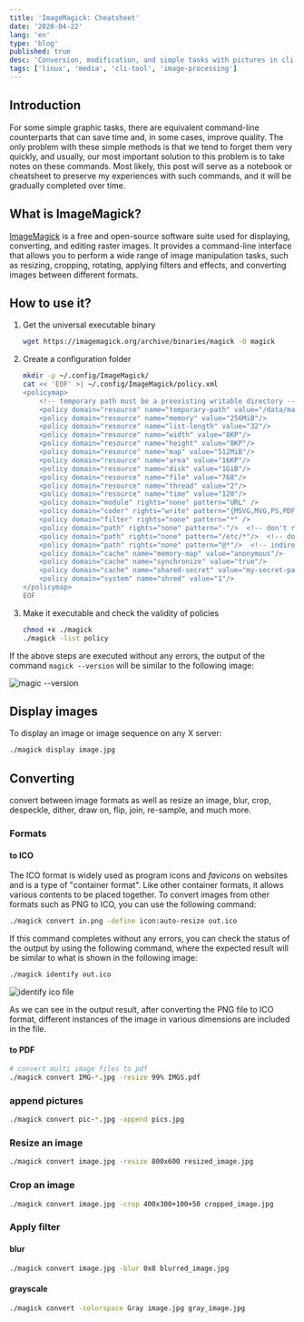 ```yaml
---
title: 'ImageMagick: Cheatsheet'
date: '2020-04-22'
lang: 'en'
type: 'blog'
published: true
desc: 'Conversion, modification, and simple tasks with pictures in cli'
tags: ['linux', 'media', 'cli-tool', 'image-processing']
---
```


## Introduction

For some simple graphic tasks, there are equivalent command-line counterparts that
can save time and, in some cases, improve quality. 
The only problem with these simple methods is that we tend to forget them very quickly,
and usually, our most important solution to this problem is to take notes on these commands. 
Most likely, this post will serve as a notebook or cheatsheet to preserve my
experiences with such commands, and it will be gradually completed over time.

## What is ImageMagick?

[ImageMagick](https://www.imagemagick.org/) is a free and open-source software suite used for displaying, converting,
and editing raster images. It provides a command-line interface that allows you to
perform a wide range of image manipulation tasks, such as resizing, cropping, rotating,
applying filters and effects, and converting images between different formats.



## How to use it?

1. Get the universal executable binary
    ```bash
    wget https://imagemagick.org/archive/binaries/magick -O magick
    ```
2. Create a configuration folder
    ```bash
    mkdir -p ~/.config/ImageMagick/
    cat << 'EOF' >| ~/.config/ImageMagick/policy.xml
    <policymap>
        <!-- temporary path must be a preexisting writable directory -->
        <policy domain="resource" name="temporary-path" value="/data/magick"/>
        <policy domain="resource" name="memory" value="256MiB"/>
        <policy domain="resource" name="list-length" value="32"/>
        <policy domain="resource" name="width" value="8KP"/>
        <policy domain="resource" name="height" value="8KP"/>
        <policy domain="resource" name="map" value="512MiB"/>
        <policy domain="resource" name="area" value="16KP"/>
        <policy domain="resource" name="disk" value="1GiB"/>
        <policy domain="resource" name="file" value="768"/>
        <policy domain="resource" name="thread" value="2"/>
        <policy domain="resource" name="time" value="120"/>
        <policy domain="module" rights="none" pattern="URL" /> 
        <policy domain="coder" rights="write" pattern="{MSVG,MVG,PS,PDF,RSVG,SVG,XPS}" />
        <policy domain="filter" rights="none" pattern="*" />
        <policy domain="path" rights="none" pattern="-"/>  <!-- don't read/write from/to stdin/stdout -->
        <policy domain="path" rights="none" pattern="/etc/*"/>  <!-- don't read sensitive paths -->
        <policy domain="path" rights="none" pattern="@*"/>  <!-- indirect reads not permitted -->
        <policy domain="cache" name="memory-map" value="anonymous"/>
        <policy domain="cache" name="synchronize" value="true"/>
        <policy domain="cache" name="shared-secret" value="my-secret-passphrase" stealth="True"/>
        <policy domain="system" name="shred" value="1"/>
    </policymap>
    EOF
    ```
3. Make it executable and check the validity of policies
    ```bash
    chmod +x ./magick
    ./magick -list policy
    ```


If the above steps are executed without any errors, the output of the command `magick --version` will be similar to the following image:

![magic --version](magic-version.png)

## Display images

To display an image or image sequence on any X server:

```bash
./magick display image.jpg
```

## Converting

convert between image formats as well as resize an image, blur, crop, despeckle,
dither, draw on, flip, join, re-sample, and much more.

### Formats

#### to ICO

The ICO format is widely used as program icons and _favicons_ on websites and is a type of "container format". 
Like other container formats, it allows various contents to be placed together. 
To convert images from other formats such as PNG to ICO, you can use the following command:

```bash
./magick convert in.png -define icon:auto-resize out.ico
```

If this command completes without any errors, 
you can check the status of the output by using the following command, 
where the expected result will be similar to what is shown in the following image:

```bash
./magick identify out.ico
```

![identify ico file](identify-ico.png)

As we can see in the output result, after converting the PNG file to ICO format, 
different instances of the image in various dimensions are included in the file.

#### to PDF

```bash
# convert multi image files to pdf 
./magick convert IMG-*.jpg -resize 99% IMGS.pdf
```

### append pictures

```bash
./magick convert pic-*.jpg -append pics.jpg
```

### Resize an image

```bash
./magick convert image.jpg -resize 800x600 resized_image.jpg
```

### Crop an image

```bash
./magick convert image.jpg -crop 400x300+100+50 cropped_image.jpg
```

### Apply filter

#### blur

```bash
./magick convert image.jpg -blur 0x8 blurred_image.jpg
```

#### grayscale

```bash
./magick convert -colorspace Gray image.jpg gray_image.jpg
```



